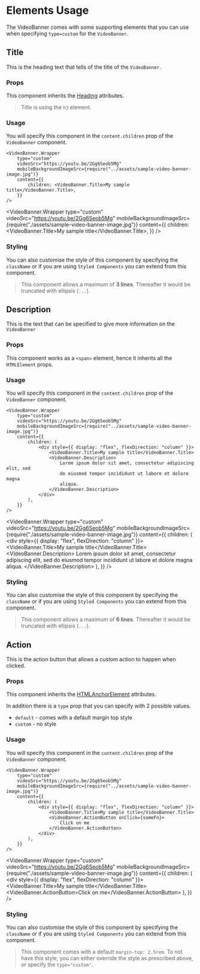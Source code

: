 
<Meta title="modules/VideoBanner/Elements" />

# Elements Usage

The VideoBanner comes with some supporting elements that you can use
when specifying `type=custom` for the `VideoBanner`.

## Title

This is the heading text that tells of the title of the `VideoBanner`.

### Props

This component inherits the [Heading](https://developer.mozilla.org/en-US/docs/Web/HTML/Element/Heading_Elements) attributes.

> Title is using the `h3` element.

### Usage

You will specify this component in the `content.children` prop of the `VideoBanner` component.

```
<VideoBanner.Wrapper
    type="custom"
    videoSrc="https://youtu.be/2Gg6Seob5Mg"
	mobileBackgroundImageSrc={require("../assets/sample-video-banner-image.jpg")}
    content={{
        children: <VideoBanner.Title>My sample title</VideoBanner.Title>,
    }}
/>
```

<VideoBanner.Wrapper
    type="custom"
    videoSrc="https://youtu.be/2Gg6Seob5Mg"
    mobileBackgroundImageSrc={require("./assets/sample-video-banner-image.jpg")}
    content={{
        children: <VideoBanner.Title>My sample title</VideoBanner.Title>,
    }}
/>

### Styling

You can also customise the style of this component by specifying the `className` or if you are using `Styled Components`
you can extend from this component.

> This component allows a maximum of **3 lines**. Thereafter it would be truncated with ellipsis (`...`).

<!-- =============================================================== -->

## Description

This is the text that can be specified to give more information on the `VideoBanner`

### Props

This component works as a `<span>` element, hence it inherits all the `HTMLElement` props.

### Usage

You will specify this component in the `content.children` prop of the `VideoBanner` component.

```
<VideoBanner.Wrapper
    type="custom"
    videoSrc="https://youtu.be/2Gg6Seob5Mg"
    mobileBackgroundImageSrc={require("../assets/sample-video-banner-image.jpg")}
    content={{
        children: (
            <div style={{ display: "flex", flexDirection: "column" }}>
                <VideoBanner.Title>My sample title</VideoBanner.Title>
                <VideoBanner.Description>
                    Lorem ipsum dolor sit amet, consectetur adipiscing elit, sed
                    do eiusmod tempor incididunt ut labore et dolore magna
                    aliqua.
                </VideoBanner.Description>
            </div>
        ),
    }}
/>
```

<VideoBanner.Wrapper
    type="custom"
    videoSrc="https://youtu.be/2Gg6Seob5Mg"
    mobileBackgroundImageSrc={require("./assets/sample-video-banner-image.jpg")}
    content={{
        children: (
            <div style={{ display: "flex", flexDirection: "column" }}>
                <VideoBanner.Title>My sample title</VideoBanner.Title>
                <VideoBanner.Description>
                    Lorem ipsum dolor sit amet, consectetur adipiscing elit, sed
                    do eiusmod tempor incididunt ut labore et dolore magna
                    aliqua.
                </VideoBanner.Description>
            </div>
        ),
    }}
/>

### Styling

You can also customise the style of this component by specifying the `className` or if you are using `Styled Components`
you can extend from this component.

> This component allows a maximum of **6 lines**. Thereafter it would be truncated with ellipsis (`...`).

<!-- =============================================================== -->

## Action

This is the action button that allows a custom action to happen when clicked.

### Props

This component inherits the [HTMLAnchorElement](https://developer.mozilla.org/en-US/docs/Web/API/HTMLAnchorElement) attributes.

In addition there is a `type` prop that you can specify with 2 possible values.

-   `default` - comes with a default margin top style
-   `custom` - no style

### Usage

You will specify this component in the `content.children` prop of the `VideoBanner` component.

```
<VideoBanner.Wrapper
    type="custom"
    videoSrc="https://youtu.be/2Gg6Seob5Mg"
    mobileBackgroundImageSrc={require("../assets/sample-video-banner-image.jpg")}
    content={{
        children: (
            <div style={{ display: "flex", flexDirection: "column" }}>
                <VideoBanner.Title>My sample title</VideoBanner.Title>
                <VideoBanner.ActionButton onClick={someFn}>
					Click on me
				</VideoBanner.ActionButton>
            </div>
        ),
    }}
/>
```

<VideoBanner.Wrapper
    type="custom"
    videoSrc="https://youtu.be/2Gg6Seob5Mg"
    mobileBackgroundImageSrc={require("./assets/sample-video-banner-image.jpg")}
    content={{
        children: (
            <div style={{ display: "flex", flexDirection: "column" }}>
                <VideoBanner.Title>My sample title</VideoBanner.Title>
                <VideoBanner.ActionButton>Click on me</VideoBanner.ActionButton>
            </div>
        ),
    }}
/>

### Styling

You can also customise the style of this component by specifying the `className` or if you are using `Styled Components`
you can extend from this component.

> This component comes with a default `margin-top: 2.5rem`. To not have this style, you can either override the
> style as prescribed above, or specify the `type="custom"`.
